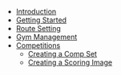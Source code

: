 - [Introduction](/)
- [Getting Started](/getting-started)
- [Route Setting](/route-setting)
- [Gym Management](/gym-management)
- [Competitions](/competitions)
  - [Creating a Comp Set](/competitions/create-comp-set)
  - [Creating a Scoring Image](/competitions/create-comp-score-images)

